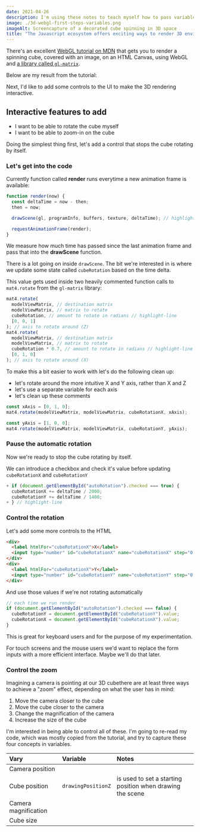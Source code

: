 ```yaml
---
date: 2021-04-26
description: I'm using these notes to teach myself how to pass variables into a WebGL 3D rendering. First up, rotation and lighting
image: ./3d-webgl-first-steps-variables.png
imageAlt: Screencapture of a decorated cube spinning in 3D space
title: "The Javascript ecosystem offers exciting ways to render 3D environments. I've wanted to look into this area for some time. Here, I'm taking my first steps with WebGL. I want to build a UI with basic controls and an interactive 3D canvas"
---
```


There's an excellent [WebGL tutorial on MDN](https://developer.mozilla.org/en-US/docs/Web/API/WebGL_API/Tutorial) that gets you to render a spinning cube, covered with an image, on an HTML Canvas, using WebGL and [a library called `gl-matrix`](https://github.com/toji/gl-matrix).

Below are my result from the tutorial:

<EmbedFrame src="/embeds/3d-web-gl-first-steps-variables/simple-spinning-cube/" />

Next, I'd like to add some controls to the UI to make the 3D rendering interactive.

## Interactive features to add

- I want to be able to rotate the cube myself
- I want to be able to zoom-in on the cube

Doing the simplest thing first, let's add a control that stops the cube rotating by itself.

### Let's get into the code

Currently function called **render** runs everytime a new animation frame is available:

```js
function render(now) {
  const deltaTime = now - then;
  then = now;

  drawScene(gl, programInfo, buffers, texture, deltaTime); // highlight-line

  requestAnimationFrame(render);
}
```

We measure how much time has passed since the last animation frame and pass that into the **drawScene** function.

There is a lot going on inside `drawScene`. The bit we're interested in is where we update some state called `cubeRotation` based on the time delta.

This value gets used inside two heavily commented function calls to `mat4.rotate` from the `gl-matrix` library:

```js
mat4.rotate(
  modelViewMatrix, // destination matrix
  modelViewMatrix, // matrix to rotate
  cubeRotation, // amount to rotate in radians // highlight-line
  [0, 0, 1]
); // axis to rotate around (Z)
mat4.rotate(
  modelViewMatrix, // destination matrix
  modelViewMatrix, // matrix to rotate
  cubeRotation * 0.7, // amount to rotate in radians // highlight-line
  [0, 1, 0]
); // axis to rotate around (X)
```

To make this a bit easier to work with let's do the following clean up:

- let's rotate around the more intuitive X and Y axis, rather than X and Z
- let's use a separate variable for each axis
- let's clean up these comments

```js
const xAxis = [0, 1, 0];
mat4.rotate(modelViewMatrix, modelViewMatrix, cubeRotationX, xAxis);

const yAxis = [1, 0, 0];
mat4.rotate(modelViewMatrix, modelViewMatrix, cubeRotationY, yAxis);
```

### Pause the automatic rotation

Now we're ready to stop the cube rotating by itself.

We can introduce a checkbox and check it's value before updating `cubeRotationX` and `cubeRotationY`

```js
+ if (document.getElementById("autoRotation").checked === true) {
  cubeRotationX += deltaTime / 2000;
  cubeRotationY += deltaTime / 1400;
+ } // highlight-line
```

<EmbedFrame src="/embeds/3d-web-gl-first-steps-variables/pause-spinning-cube/" />

### Control the rotation

Let's add some more controls to the HTML

```html
<div>
  <label htmlFor="cubeRotationX">X</label>
  <input type="number" id="cubeRotationX" name="cubeRotationX" step="0.05" />
</div>
<div>
  <label htmlFor="cubeRotationX">Y</label>
  <input type="number" id="cubeRotationY" name="cubeRotationY" step="0.05" />
</div>
```

And use those values if we're not rotating automatically

```js
// each time we run render
if (document.getElementById("autoRotation").checked === false) {
  cubeRotationY = document.getElementById("cubeRotationY").value;
  cubeRotationX = document.getElementById("cubeRotationX").value;
}
```

<EmbedFrame src="/embeds/3d-web-gl-first-steps-variables/control-spinning-cube/" />

This is great for keyboard users and for the purpose of my experimentation.

For touch screens and the mouse users we'd want to replace the form inputs with a more efficient interface. Maybe we'll do that later.

### Control the zoom

Imagining a camera is pointing at our 3D cubethere are at least three ways to achieve a "zoom" effect, depending on what the user has in mind:

1. Move the camera closer to the cube
1. Move the cube closer to the camera
1. Change the magnification of the camera
1. Increase the size of the cube

I'm interested in being able to control all of these. I'm going to re-read my code, which was mostly copied from the tutorial, and try to capture these four concepts in variables.

| Vary                 | Variable           | Notes                                                     |
| :------------------- | :----------------- | :-------------------------------------------------------- |
| Camera position      |                    |                                                           |
| Cube position        | `drawingPositionZ` | is used to set a starting position when drawing the scene |
| Camera magnification |                    |                                                           |
| Cube size            |                    |                                                           |

<EmbedFrame src="/embeds/3d-web-gl-first-steps-variables/zoom-spinning-cube/" />

<Stub />
